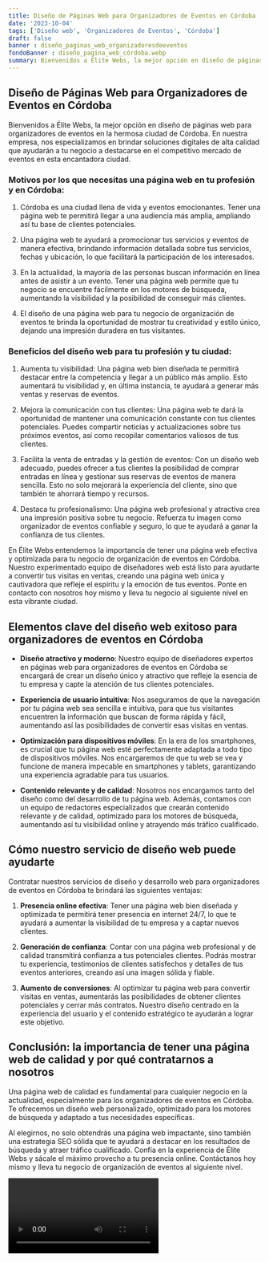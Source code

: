 ```yaml
---
title: Diseño de Páginas Web para Organizadores de Eventos en Córdoba
date: '2023-10-04'
tags: ['Diseño web', 'Organizadores de Eventos', 'Córdoba']
draft: false
banner : diseño_paginas_web_organizadoresdeeventos
fondoBanner : diseño_pagina_web_córdoba.webp
summary: Bienvenidos a Élite Webs, la mejor opción en diseño de páginas web para organizadores de eventos en la hermosa ciudad de Córdoba. En nuestra empresa, nos especializamos en brindar soluciones digitales de alta calidad que ayudarán a tu negocio a destacarse en el competitivo mercado de eventos en esta encantadora ciudad.
---
```


## Diseño de Páginas Web para Organizadores de Eventos en Córdoba

Bienvenidos a Élite Webs, la mejor opción en diseño de páginas web para organizadores de eventos en la hermosa ciudad de Córdoba. En nuestra empresa, nos especializamos en brindar soluciones digitales de alta calidad que ayudarán a tu negocio a destacarse en el competitivo mercado de eventos en esta encantadora ciudad.

### Motivos por los que necesitas una página web en tu profesión y en Córdoba:

1. Córdoba es una ciudad llena de vida y eventos emocionantes. Tener una página web te permitirá llegar a una audiencia más amplia, ampliando así tu base de clientes potenciales.

2. Una página web te ayudará a promocionar tus servicios y eventos de manera efectiva, brindando información detallada sobre tus servicios, fechas y ubicación, lo que facilitará la participación de los interesados.

3. En la actualidad, la mayoría de las personas buscan información en línea antes de asistir a un evento. Tener una página web permite que tu negocio se encuentre fácilmente en los motores de búsqueda, aumentando la visibilidad y la posibilidad de conseguir más clientes.

4. El diseño de una página web para tu negocio de organización de eventos te brinda la oportunidad de mostrar tu creatividad y estilo único, dejando una impresión duradera en tus visitantes.

### Beneficios del diseño web para tu profesión y tu ciudad:

1. Aumenta tu visibilidad: Una página web bien diseñada te permitirá destacar entre la competencia y llegar a un público más amplio. Esto aumentará tu visibilidad y, en última instancia, te ayudará a generar más ventas y reservas de eventos.

2. Mejora la comunicación con tus clientes: Una página web te dará la oportunidad de mantener una comunicación constante con tus clientes potenciales. Puedes compartir noticias y actualizaciones sobre tus próximos eventos, así como recopilar comentarios valiosos de tus clientes.

3. Facilita la venta de entradas y la gestión de eventos: Con un diseño web adecuado, puedes ofrecer a tus clientes la posibilidad de comprar entradas en línea y gestionar sus reservas de eventos de manera sencilla. Esto no solo mejorará la experiencia del cliente, sino que también te ahorrará tiempo y recursos.

4. Destaca tu profesionalismo: Una página web profesional y atractiva crea una impresión positiva sobre tu negocio. Refuerza tu imagen como organizador de eventos confiable y seguro, lo que te ayudará a ganar la confianza de tus clientes.

En Élite Webs entendemos la importancia de tener una página web efectiva y optimizada para tu negocio de organización de eventos en Córdoba. Nuestro experimentado equipo de diseñadores web está listo para ayudarte a convertir tus visitas en ventas, creando una página web única y cautivadora que refleje el espíritu y la emoción de tus eventos. Ponte en contacto con nosotros hoy mismo y lleva tu negocio al siguiente nivel en esta vibrante ciudad.

<GifSeo />

<Cta />

## Elementos clave del diseño web exitoso para organizadores de eventos en Córdoba

- **Diseño atractivo y moderno**: Nuestro equipo de diseñadores expertos en páginas web para organizadores de eventos en Córdoba se encargará de crear un diseño único y atractivo que refleje la esencia de tu empresa y capte la atención de tus clientes potenciales.

- **Experiencia de usuario intuitiva**: Nos aseguramos de que la navegación por tu página web sea sencilla e intuitiva, para que tus visitantes encuentren la información que buscan de forma rápida y fácil, aumentando así las posibilidades de convertir esas visitas en ventas.

- **Optimización para dispositivos móviles**: En la era de los smartphones, es crucial que tu página web esté perfectamente adaptada a todo tipo de dispositivos móviles. Nos encargaremos de que tu web se vea y funcione de manera impecable en smartphones y tablets, garantizando una experiencia agradable para tus usuarios.

- **Contenido relevante y de calidad**: Nosotros nos encargamos tanto del diseño como del desarrollo de tu página web. Además, contamos con un equipo de redactores especializados que crearán contenido relevante y de calidad, optimizado para los motores de búsqueda, aumentando así tu visibilidad online y atrayendo más tráfico cualificado.

## Cómo nuestro servicio de diseño web puede ayudarte

Contratar nuestros servicios de diseño y desarrollo web para organizadores de eventos en Córdoba te brindará las siguientes ventajas:

1. **Presencia online efectiva**: Tener una página web bien diseñada y optimizada te permitirá tener presencia en internet 24/7, lo que te ayudará a aumentar la visibilidad de tu empresa y a captar nuevos clientes.

2. **Generación de confianza**: Contar con una página web profesional y de calidad transmitirá confianza a tus potenciales clientes. Podrás mostrar tu experiencia, testimonios de clientes satisfechos y detalles de tus eventos anteriores, creando así una imagen sólida y fiable.

3. **Aumento de conversiones**: Al optimizar tu página web para convertir visitas en ventas, aumentarás las posibilidades de obtener clientes potenciales y cerrar más contratos. Nuestro diseño centrado en la experiencia del usuario y el contenido estratégico te ayudarán a lograr este objetivo.

## Conclusión: la importancia de tener una página web de calidad y por qué contratarnos a nosotros

Una página web de calidad es fundamental para cualquier negocio en la actualidad, especialmente para los organizadores de eventos en Córdoba. Te ofrecemos un diseño web personalizado, optimizado para los motores de búsqueda y adaptado a tus necesidades específicas.

Al elegirnos, no solo obtendrás una página web impactante, sino también una estrategia SEO sólida que te ayudará a destacar en los resultados de búsqueda y atraer tráfico cualificado. Confía en la experiencia de Élite Webs y sácale el máximo provecho a tu presencia online. Contáctanos hoy mismo y lleva tu negocio de organización de eventos al siguiente nivel.

<Video />

<CtaBot job='Organizadores de Eventos' city='Córdoba'/>

<Gmaps query='Córdoba+españa+maps' />